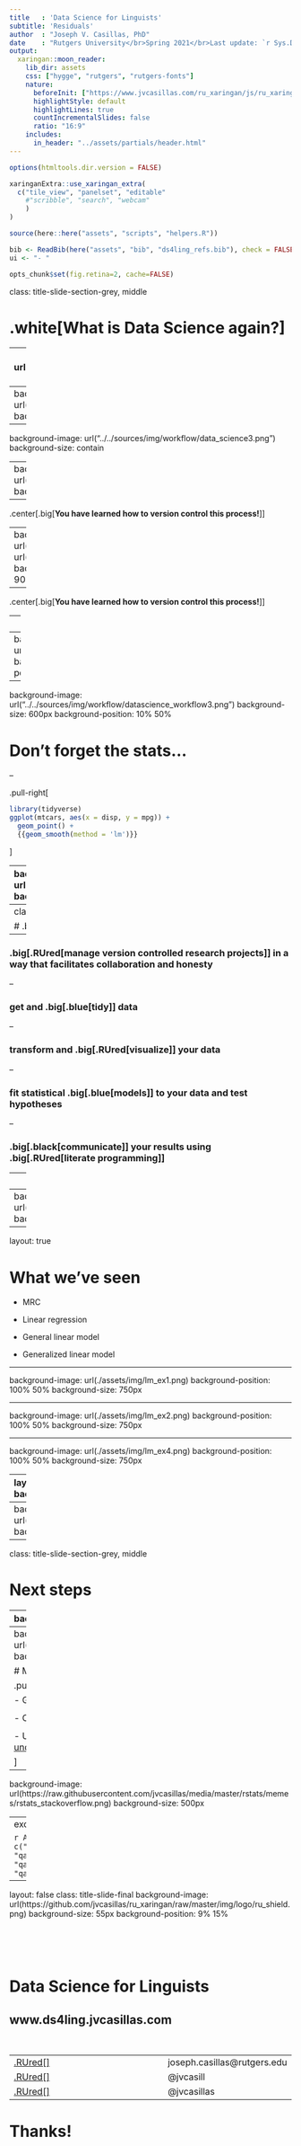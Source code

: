 ```yaml
---
title   : 'Data Science for Linguists'
subtitle: 'Residuals'
author  : "Joseph V. Casillas, PhD"
date    : "Rutgers University</br>Spring 2021</br>Last update: `r Sys.Date()`"
output:
  xaringan::moon_reader:
    lib_dir: assets
    css: ["hygge", "rutgers", "rutgers-fonts"]
    nature:
      beforeInit: ["https://www.jvcasillas.com/ru_xaringan/js/ru_xaringan.js", "https://platform.twitter.com/widgets.js"]
      highlightStyle: default
      highlightLines: true
      countIncrementalSlides: false
      ratio: "16:9"
    includes:
      in_header: "../assets/partials/header.html"
---
```


```r
options(htmltools.dir.version = FALSE)
```

```r
xaringanExtra::use_xaringan_extra(
  c("tile_view", "panelset", "editable" 
    #"scribble", "search", "webcam"
    )
)
```

```r
source(here::here("assets", "scripts", "helpers.R"))
```

```r
bib <- ReadBib(here("assets", "bib", "ds4ling_refs.bib"), check = FALSE)
ui <- "- "
```

```r
opts_chunk$set(fig.retina=2, cache=FALSE)
```

class: title-slide-section-grey, middle


# .white[What is Data Science again?]

---
background-image: url("../../sources/img/workflow/data_science1.png")
background-size: contain

---
background-image: url("../../sources/img/workflow/data_science2.png")
background-size: contain

---
background-image: url("../../sources/img/workflow/data_science3.png")
background-size: contain

---
background-image: url("../../sources/img/workflow/datascience_workflow1.png")
background-size: contain

--

.center[.big[**You have learned how to version control this process!**]]

---
background-image: url("../../sources/img/workflow/datascience_workflow2.png"), url(../../sources/img/workflow/workflow_10.png)
background-size: 600px, 700px
background-position: 15% 90%, 95% 40%

--

.center[.big[**You have learned how to version control this process!**]]

---
class: title-slide-section-grey, middle

# .white[So what was version control  
again?]

--
background-image: url("../../sources/img/workflow/final_doc.png")
background-size: 525px
background-position: 100% 50%

---
background-image: url("../../sources/img/workflow/datascience_workflow3.png")
background-size: 600px
background-position: 10% 50%

# Don't forget the stats...

--

.pull-right[

```r
library(tidyverse)
ggplot(mtcars, aes(x = disp, y = mpg)) + 
  geom_point() + 
  {{geom_smooth(method = 'lm')}}
```

]

---
background-image: url("../../sources/img/workflow/datascience_workflow4.png")
background-size: 500px
background-position: 90% 50%

# We do literate programming

.pull-left[

- This means we write code in a way that clearly documents 
what we did.

- Instead of writing code with the purpose of telling the 
computer what to do, we write code that tells other humans 
what we told the computer to do and *why*. 

- Importantly, we don't separate our code from the report/essay/manuscript
we are writing. Everyting is together, in a single document.  

]

---
class: center, middle

# .black[In this class you have learned to...]

--

### .big[.RUred[manage version controlled research projects]] in a way that facilitates collaboration and honesty

--

### get and .big[.blue[tidy]] data

--

### transform and .big[.RUred[visualize]] your data

--

### fit statistical .big[.blue[models]] to your data and test hypotheses

--

### .big[.black[communicate]] your results using .big[.RUred[literate programming]]

---
class: center, middle

## This is .big[**reproducible research**]

---
background-image: url(https://raw.githubusercontent.com/jvcasillas/media/master/rstats/memes/philosophy_of_science_stats.png)
background-size: contain

---
layout: true

# What we've seen

- MRC

- Linear regression

- General linear model

- Generalized linear model

---

background-image: url(./assets/img/lm_ex1.png)
background-position: 100% 50%
background-size: 750px

---

background-image: url(./assets/img/lm_ex2.png)
background-position: 100% 50%
background-size: 750px

---

background-image: url(./assets/img/lm_ex4.png)
background-position: 100% 50%
background-size: 750px

---
layout: false
background-color: black
background-image: url(./assets/img/lm_ex5.png)
background-position: 100% 50%
background-size: 750px

# What we've seen

.white[
~~Frequentist~~  

- **Bayesian** MRC

- **Bayesian** Linear regression

- **Bayesian** General linear model

- **Bayesian** Generalized linear model

]

---
background-image: url(https://raw.githubusercontent.com/jvcasillas/media/master/rstats/memes/rstats_knowledge.png)
background-size: contain

---
class: title-slide-section-grey, middle

# Next steps

---
background-image: url(./assets/img/gelman_hill.png)
background-position: 90% 50%

# Moving forward

.pull-left[
- Unfortunately we don't have enough time to go into more detail

- Your journey with programming and statistics is just getting started

- Use your knowledge to think critically about what you read and about your own data

- New techniques and methods are constantly coming out, but it 
seems unlikely we will stray too far from the linear model

<p></p>

- Book recommendations
  - Data Analysis Using Regression and Multlilevel-Hierarchicaal Models (Gelman & Hill, 2007)
  - Regression and other stories (Gelman, Hill, & Vehtari, 2020)
  - Statistical Rethinking (McElreath, 2015, 2020)
]

---
background-image: url(https://images.tandf.co.uk/common/jackets/amazon/978148225/9781482253443.jpg)
background-position: 90% 50%

# Moving forward

.pull-left[

- Getting help
  - stackoverflow.com
  - coursera.con
  - datacamp.com

<p></p>

- Coding (things to learn)
  - functional programming
  - leaving the tidyverse...

<p></p>

- Useful links for mixed effects models
  - [Getting started](http://www.bodowinter.com/tutorial/bw_LME_tutorial1.pdf)
  - [Intro](https://ourcodingclub.github.io/2017/03/15/mixed-models.html)
  - [Conceptual understanding](http://mfviz.com/hierarchical-models/)
  - [Logistic regression](http://www.karlin.mff.cuni.cz/~pesta/NMFM404/mixed.html)
  - [Specifying random effects](http://bbolker.github.io/mixedmodels-misc/glmmFAQ.html#model-specification)
  - [More links](https://socialbyselection.wordpress.com/2015/07/14/mixed-effect-models/)

]

---
background-image: url(https://raw.githubusercontent.com/jvcasillas/media/master/rstats/memes/rstats_stackoverflow.png)
background-size: 500px

---
exclude: true

`r AutoCite(bib, c("wickham2016r", "qass93_ch2", "qass93_ch3", "qass93_ch4"))`

---
layout: false
class: title-slide-final
background-image: url(https://github.com/jvcasillas/ru_xaringan/raw/master/img/logo/ru_shield.png)
background-size: 55px
background-position: 9% 15%

</br></br></br>

# Data Science for Linguists

## www.ds4ling.jvcasillas.com


</br>

|                                                                                                            |                                   |
| :--------------------------------------------------------------------------------------------------------- | :-------------------------------- |
| <a href="mailto:joseph.casillas@rutgers.edu">.RUred[<i class="fa fa-paper-plane fa-fw"></i>]               | joseph.casillas@rutgers.edu       |
| <a href="http://twitter.com/jvcasill">.RUred[<i class="fa fa-twitter fa-fw"></i>]                          | @jvcasill                         |
| <a href="http://github.com/jvcasillas">.RUred[<i class="fa fa-github fa-fw"></i>]                          | @jvcasillas                       |

# Thanks!
